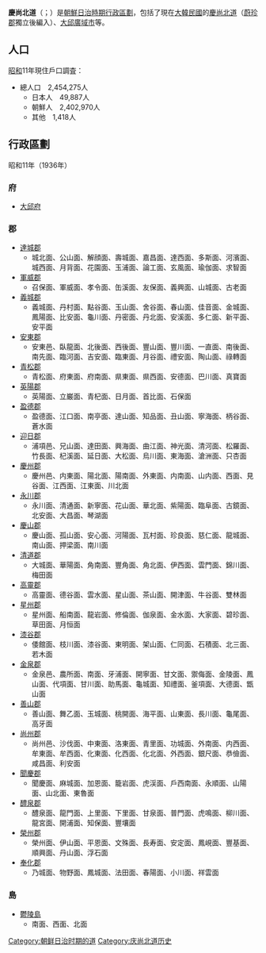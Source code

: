 {{Infobox Former Subdivision
|native_name = 
|conventional_long_name = 慶尚北道
|common_name = 慶北
|subdivision = 道
|nation = 朝鮮總督府
|year_start = 1910年
|event_start = 
|date_start = 
|year_end = 1945年
|event_end = 
|date_end = 
|p1 = 
|flag_p1 = 
|s1 = 
|flag_s1 = 
|image_flag = 
|image_coat = 
|image_map = Keishō-hoku Prefecture (August 15, 1945).png
|image_map_caption = 
|capital = 大邱
|common_languages       =
|stat_year1             = 1940年
|stat_area1             = 18988.83
|stat_pop1              = 2472211
|political_subdiv = 1府、22郡、1島
|today = {{ROK}}[[大邱廣域市|大邱廣域市]]、[[慶尚北道|慶尚北道]]
}}
'''慶尚北道'''（{{jpn|j=慶尚北道|hg=けいしょうほくどう|rm=Keisho-hoku dō}}；{{kor|k=경상북도|hj=慶尙北道|rm=Kyŏngsangbuk-do}}）是[[朝鮮日治時期行政區劃|朝鮮日治時期行政區劃]]，包括了現在[[大韓民國|大韓民國]]的[[慶尚北道|慶尚北道]]（[[蔚珍郡|蔚珍郡]]獨立後編入）、[[大邱廣域市|大邱廣域市]]等。

==人口==
[[昭和|昭和]]11年現住戶口調査：
*總人口　2,454,275人
**日本人　49,887人
**朝鮮人　2,402,970人
**其他　1,418人

==行政區劃==
昭和11年（1936年）
===府===
*[[大邱廣域市|大邱府]]
===郡===
*[[達城郡|達城郡]]
**城北面、公山面、解顔面、壽城面、嘉昌面、達西面、多斯面、河濱面、城西面、月背面、花園面、玉浦面、論工面、玄風面、瑜伽面、求智面
*[[軍威郡|軍威郡]]
**召保面、軍威面、孝令面、缶溪面、友保面、義興面、山城面、古老面
*[[義城郡|義城郡]]
**義城面、丹村面、點谷面、玉山面、舍谷面、春山面、佳音面、金城面、鳳陽面、比安面、龜川面、丹密面、丹北面、安溪面、多仁面、新平面、安平面
*[[安東市|安東郡]]
**安東邑、臥龍面、北後面、西後面、豐山面、豐川面、一直面、南後面、南先面、臨河面、吉安面、臨東面、月谷面、禮安面、陶山面、祿轉面
*[[青松郡|青松郡]]
**青松面、府東面、府南面、県東面、県西面、安德面、巴川面、真寶面
*[[英陽郡|英陽郡]]
**英陽面、立巌面、青杞面、日月面、首比面、石保面
*[[盈德郡|盈德郡]]
**盈德面、江口面、南亭面、達山面、知品面、丑山面、寧海面、柄谷面、蒼水面
*[[浦項市|迎日郡]]
**浦項邑、兄山面、達田面、興海面、曲江面、神光面、清河面、松羅面、竹長面、杞溪面、延日面、大松面、烏川面、東海面、滄洲面、只杏面
*[[慶州市|慶州郡]]
**慶州邑、内東面、陽北面、陽南面、外東面、内南面、山内面、西面、見谷面、江西面、江東面、川北面
*[[永川市|永川郡]]
**永川面、清通面、新寧面、花山面、華北面、紫陽面、臨阜面、古鏡面、北安面、大昌面、琴湖面
*[[慶山市|慶山郡]]
**慶山面、孤山面、安心面、河陽面、瓦村面、珍良面、慈仁面、龍城面、南山面、押梁面、南川面
*[[清道郡|清道郡]]
**大城面、華陽面、角南面、豐角面、角北面、伊西面、雲門面、錦川面、梅田面
*[[高靈郡|高靈郡]]
**高靈面、德谷面、雲水面、星山面、茶山面、開津面、牛谷面、雙林面
*[[星州郡|星州郡]]
**星州面、船南面、龍岩面、修倫面、伽泉面、金水面、大家面、碧珍面、草田面、月恒面
*[[漆谷郡|漆谷郡]]
**倭館面、枝川面、漆谷面、東明面、架山面、仁同面、石積面、北三面、若木面
*[[金泉市|金泉郡]]
**金泉邑、農所面、南面、牙浦面、開寧面、甘文面、禦侮面、金陵面、鳳山面、代項面、甘川面、助馬面、龜城面、知禮面、釜項面、大德面、甑山面
*[[龜尾市|善山郡]]
**善山面、舞乙面、玉城面、桃開面、海平面、山東面、長川面、龜尾面、高牙面
*[[尚州市|尚州郡]]
**尚州邑、沙伐面、中東面、洛東面、青里面、功城面、外南面、内西面、牟東面、牟西面、化東面、化西面、化北面、外西面、銀尺面、恭儉面、咸昌面、利安面
*[[聞慶市|聞慶郡]]
**聞慶面、麻城面、加恩面、籠岩面、虎渓面、戶西南面、永順面、山陽面、山北面、東魯面
*[[醴泉郡|醴泉郡]]
**醴泉面、龍門面、上里面、下里面、甘泉面、普門面、虎鳴面、柳川面、龍宮面、開浦面、知保面、豐壤面
*[[榮州市|榮州郡]]
**榮州面、伊山面、平恩面、文殊面、長寿面、安定面、鳳峴面、豐基面、順興面、丹山面、浮石面
*[[奉化郡|奉化郡]]
**乃城面、物野面、鳳城面、法田面、春陽面、小川面、祥雲面
===島===
*[[鬱陵島|鬱陵島]]
**南面、西面、北面

{{日本海外领地行政区划}}

[[Category:朝鲜日治时期的道|Category:朝鲜日治时期的道]]
[[Category:庆尚北道历史|Category:庆尚北道历史]]